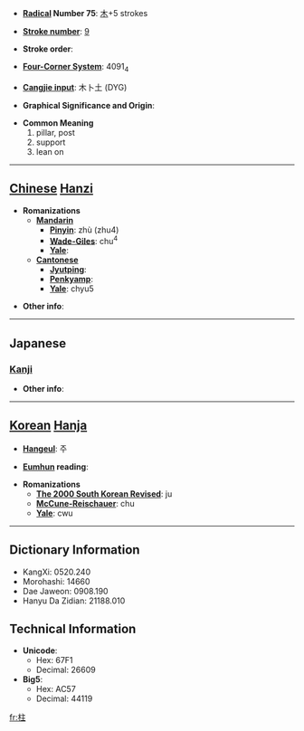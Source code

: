 * '''[[Wiktionary:Chinese radical index| Radical]] Number 75''': [[Wiktionary:Chinese radical index 木|木]]+5 strokes

* '''[[Wiktionary:Chinese total strokes index|Stroke number]]''': [[Wiktionary:Chinese total strokes index 9|9]]

* '''Stroke order''': 

* '''[[Wiktionary:Chinese four corner index|Four-Corner System]]''': 4091<sub>4</sub>

* '''[[Wiktionary:Chinese Cangjie index|Cangjie input]]''': 木卜土 (DYG)

* '''Graphical Significance and Origin''': 

* '''Common Meaning'''
*#pillar, post
*# support
*# lean on


----

== [[Chinese]] [[Hanzi]] ==

* '''Romanizations'''
** '''[[Mandarin]]'''
*** '''[[Pinyin]]''': zhù (zhu4)
*** '''[[Wade-Giles]]''': chu<sup>4</sup>
*** '''[[Yale]]''': 
** '''[[Cantonese]]'''
*** '''[[Jyutping]]''':
*** '''[[Penkyamp]]''': 
*** '''[[Yale]]''': chyu5

* '''Other info''': 

----

==Japanese==
===[[Kanji]]===
{{kanji|on readings=[[ちゅう]] (chū)
|kun readings=[[はしら]] (hashira), [[ことじ]] (kotoji), [[ささえる]] (sasaeru)
}}

* '''Other info''':  

----

== [[Korean]] [[Hanja]] ==

* '''[[Hangeul]]''': 주

* '''[[Eumhun]] reading''': 

* '''Romanizations'''
** '''[[The 2000 South Korean Revised Romanization|The 2000 South Korean Revised]]''': ju
** '''[[McCune-Reischauer]]''': chu
** '''[[Yale]]''': cwu

----

== Dictionary Information ==

* KangXi: 0520.240
* Morohashi: 14660
* Dae Jaweon: 0908.190
* Hanyu Da Zidian: 21188.010

== Technical Information ==

* '''Unicode''':
** Hex: 67F1
** Decimal: 26609
* '''Big5''':
** Hex: AC57
** Decimal: 44119

[[fr:柱]]